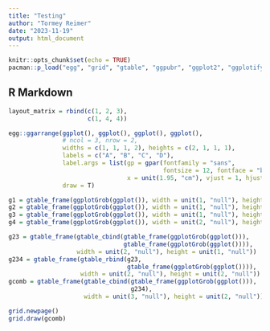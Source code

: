 ```yaml
---
title: "Testing"
author: "Tormey Reimer"
date: "2023-11-19"
output: html_document
---
```


```r
knitr::opts_chunk$set(echo = TRUE)
pacman::p_load("egg", "grid", "gtable", "ggpubr", "ggplot2", "ggplotify")
```

## R Markdown

```r
layout_matrix = rbind(c(1, 2, 3),
                      c(1, 4, 4))

egg::ggarrange(ggplot(), ggplot(), ggplot(), ggplot(), 
               # ncol = 3, nrow = 2, 
               widths = c(1, 1, 1, 2), heights = c(2, 1, 1, 1), 
               labels = c("A", "B", "C", "D"),
               label.args = list(gp = gpar(fontfamily = "sans", 
                                           fontsize = 12, fontface = "bold"), 
                                 x = unit(1.95, "cm"), vjust = 1, hjust = 1), 
               draw = T)

g1 = gtable_frame(ggplotGrob(ggplot()), width = unit(1, "null"), height = unit(2, "null"), debug = TRUE)
g2 = gtable_frame(ggplotGrob(ggplot()), width = unit(1, "null"), height = unit(1, "null"), debug = TRUE)
g3 = gtable_frame(ggplotGrob(ggplot()), width = unit(1, "null"), height = unit(1, "null"), debug = TRUE)
g4 = gtable_frame(ggplotGrob(ggplot()), width = unit(2, "null"), height = unit(1, "null"), debug = TRUE)

g23 = gtable_frame(gtable_cbind(gtable_frame(ggplotGrob(ggplot())), 
                                gtable_frame(ggplotGrob(ggplot()))), 
                   width = unit(2, "null"), height = unit(1, "null"))
g234 = gtable_frame(gtable_rbind(g23, 
                                 gtable_frame(ggplotGrob(ggplot()))), 
                    width = unit(2, "null"), height = unit(2, "null"))
gcomb = gtable_frame(gtable_cbind(gtable_frame(ggplotGrob(ggplot())),
                                  g234),
                     width = unit(3, "null"), height = unit(2, "null"))

grid.newpage()
grid.draw(gcomb)
```

